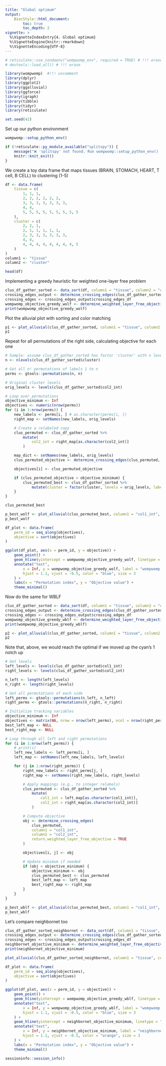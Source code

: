 ```yaml
---
title: "Global optimum"
output:
    BiocStyle::html_document:
        toc: true
        toc_depth: 2
vignette: >
  %\VignetteIndexEntry{4. Global optimum}
  %\VignetteEngine{knitr::rmarkdown}
  %\VignetteEncoding{UTF-8}
---
```


```r
# reticulate::use_condaenv("wompwomp_env", required = TRUE) # !!! erase
# devtools::load_all() # !!! erase

library(wompwomp)  #!!! uncomment
library(dplyr)
library(ggplot2)
library(ggalluvial)
library(ggforce)
library(igraph)
library(tibble)
library(tidyr)
library(reticulate)

set.seed(42)
```

Set up our python environment
```r
wompwomp::setup_python_env()
```

```r
if (!reticulate::py_module_available("splitspy")) {
    message("❌ 'splitspy' not found. Run wompwomp::setup_python_env() and restart R.")
    knitr::knit_exit()
}
```

We create a toy data frame that maps tissues (BRAIN, STOMACH, HEART, T cell, B CELL) to clustering (1-5)
```r
df <- data.frame(
    tissue = c(
        1, 1, 1,
        2, 2, 2, 2, 2, 2,
        3, 3, 3, 3, 3, 3, 3,
        4, 4,
        5, 5, 5, 5, 5, 5, 5, 5, 5
    ),
    cluster = c(
        2, 2, 1,
        2, 1, 1, 1, 1, 1,
        2, 3, 3, 3, 3, 3, 3,
        4, 4,
        4, 4, 4, 4, 4, 4, 4, 4, 5
    )
)
column1 <- "tissue"
column2 <- "cluster"

head(df)
```

Implementing a greedy heuristic for weighted one-layer free problem
```r
clus_df_gather_sorted <- data_sort(df, column1 = "tissue", column2 = "cluster", sorting_algorithm = "greedy_WOLF", fixed_column = "tissue")
crossing_edges_output <- determine_crossing_edges(clus_df_gather_sorted, column1 = "col1_int", column2 = "col2_int")
crossing_edges <- crossing_edges_output$crossing_edges_df
wompwomp_objective_greedy_wolf <- determine_weighted_layer_free_objective(crossing_edges)
print(wompwomp_objective_greedy_wolf)
```

Plot the alluvial plot with sorting and color matching
```r
p1 <- plot_alluvial(clus_df_gather_sorted, column1 = "tissue", column2 = "cluster", column_weights = "value", sorting_algorithm = "greedy_WOLF", fixed_column = "tissue", color_bands = TRUE)
p1
```

Repeat for all permutations of the right side, calculating objective for each one
```r
# Sample: assume clus_df_gather_sorted has factor 'cluster' with n levels
n <- nlevels(clus_df_gather_sorted$cluster)

# Get all n! permutations of labels 1 to n
perms <- gtools::permutations(n, n)

# Original cluster levels
orig_levels <- levels(clus_df_gather_sorted$col2_int)

# Loop over permutations
objective_minimum <- Inf
objectives <- numeric(nrow(perms))
for (i in 1:nrow(perms)) {
    new_labels <- perms[i, ] # as.character(perms[i, ])
    right_map <- setNames(new_labels, orig_levels)

    # Create a relabeled copy
    clus_permuted <- clus_df_gather_sorted %>%
        mutate(
            col2_int = right_map[as.character(col2_int)]
        )

    map_dict <- setNames(new_labels, orig_levels)
    clus_permuted_objective <- determine_crossing_edges(clus_permuted, column1 = "col1_int", column2 = "col2_int", return_weighted_layer_free_objective = TRUE)

    objectives[i] <- clus_permuted_objective

    if (clus_permuted_objective < objective_minimum) {
        clus_permuted_best <- clus_df_gather_sorted %>%
            mutate(cluster = factor(cluster, levels = orig_levels, labels = new_labels))
    }
}
```

```r
clus_permuted_best
```


```r
p_best_wolf <- plot_alluvial(clus_permuted_best, column1 = "col1_int", column2 = "col2_int", column_weights = "value", sorting_algorithm = "None", color_bands = TRUE)
p_best_wolf
```


```r
df_plot <- data.frame(
    perm_id = seq_along(objectives),
    objective = sort(objectives)
)

ggplot(df_plot, aes(x = perm_id, y = objective)) +
    geom_point() +
    geom_hline(yintercept = wompwomp_objective_greedy_wolf, linetype = "dashed", color = "blue") +
    annotate("text",
        x = Inf, y = wompwomp_objective_greedy_wolf, label = "wompwomp objective",
        hjust = 1.1, vjust = -0.5, color = "blue", size = 3
    ) +
    labs(x = "Permutation index", y = "Objective value") +
    theme_minimal()
```

Now do the same for WBLF
```r
clus_df_gather_sorted <- data_sort(df, column1 = "tissue", column2 = "cluster", sorting_algorithm = "greedy_WBLF", random_initializations = 10)
crossing_edges_output <- determine_crossing_edges(clus_df_gather_sorted, column1 = "col1_int", column2 = "col2_int")
crossing_edges <- crossing_edges_output$crossing_edges_df
wompwomp_objective_greedy_wblf <- determine_weighted_layer_free_objective(crossing_edges)
print(wompwomp_objective_greedy_wblf)
```

```r
p2 <- plot_alluvial(clus_df_gather_sorted, column1 = "tissue", column2 = "cluster", column_weights = "value", sorting_algorithm = "greedy_WBLF", color_bands = TRUE)
p2
```

Note that, above, we would reach the optimal if we moved up the cyan's 1 notch up

```r
# Get levels
left_levels <- levels(clus_df_gather_sorted$col1_int)
right_levels <- levels(clus_df_gather_sorted$col2_int)

n_left <- length(left_levels)
n_right <- length(right_levels)

# Get all permutations of each side
left_perms <- gtools::permutations(n_left, n_left)
right_perms <- gtools::permutations(n_right, n_right)

# Initialize tracking variables
objective_minimum <- Inf
objectives <- matrix(NA, nrow = nrow(left_perms), ncol = nrow(right_perms))
best_left_map <- NULL
best_right_map <- NULL

# Loop through all left and right permutations
for (i in 1:nrow(left_perms)) {
    # print(i)
    left_new_labels <- left_perms[i, ]
    left_map <- setNames(left_new_labels, left_levels)

    for (j in 1:nrow(right_perms)) {
        right_new_labels <- right_perms[j, ]
        right_map <- setNames(right_new_labels, right_levels)

        # Apply mappings (e.g., to integer relabels)
        clus_permuted <- clus_df_gather_sorted %>%
            mutate(
                col1_int = left_map[as.character(col1_int)],
                col2_int = right_map[as.character(col2_int)]
            )

        # Compute objective
        obj <- determine_crossing_edges(
            clus_permuted,
            column1 = "col1_int",
            column2 = "col2_int",
            return_weighted_layer_free_objective = TRUE
        )

        objectives[i, j] <- obj

        # Update minimum if needed
        if (obj < objective_minimum) {
            objective_minimum <- obj
            clus_permuted_best <- clus_permuted
            best_left_map <- left_map
            best_right_map <- right_map
        }
    }
}
```

```r
p_best_wblf <- plot_alluvial(clus_permuted_best, column1 = "col1_int", column2 = "col2_int", column_weights = "value", sorting_algorithm = "None", color_bands = TRUE)
p_best_wblf
```

Let's compare neighbornet too
```r
clus_df_gather_sorted_neighbornet <- data_sort(df, column1 = "tissue", column2 = "cluster", sorting_algorithm = "neighbornet")
crossing_edges_output <- determine_crossing_edges(clus_df_gather_sorted_neighbornet, column1 = "col1_int", column2 = "col2_int")
crossing_edges <- crossing_edges_output$crossing_edges_df
neighbornet_objective_minimum <- determine_weighted_layer_free_objective(crossing_edges)
print(neighbornet_objective_minimum)

plot_alluvial(clus_df_gather_sorted_neighbornet, column1 = "tissue", column2 = "cluster", column_weights = "value", sorting_algorithm = "None", color_bands = TRUE)
```

```r
df_plot <- data.frame(
    perm_id = seq_along(objectives),
    objective = sort(objectives)
)

ggplot(df_plot, aes(x = perm_id, y = objective)) +
    geom_point() +
    geom_hline(yintercept = wompwomp_objective_greedy_wblf, linetype = "dashed", color = "blue") +
    annotate("text",
        x = Inf, y = wompwomp_objective_greedy_wblf, label = "wompwomp objective",
        hjust = 1.1, vjust = -0.5, color = "blue", size = 3
    ) +
    geom_hline(yintercept = neighbornet_objective_minimum, linetype = "dashed", color = "orange") +
    annotate("text",
        x = Inf, y = neighbornet_objective_minimum, label = "neighbornet objective",
        hjust = 1.1, vjust = -0.5, color = "orange", size = 3
    ) +
    labs(x = "Permutation index", y = "Objective value") +
    theme_minimal()
```

```r
sessioninfo::session_info()
```
